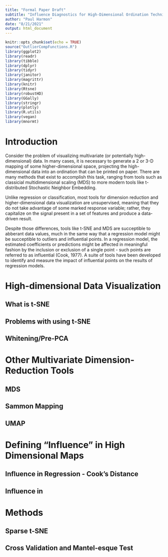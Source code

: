 ```yaml
---
title: "Formal Paper Draft"
subtitle: "Influence Diagnostics for High-Dimensional Ordination Techniques"
author: "Paul Harmon"
date: "8/21/2021"
output: html_document
---
```


```r
knitr::opts_chunk$set(echo = TRUE)
source("OutlierCompFunctions.R")
library(ggplot2)
library(readr)
library(tibble)
library(dplyr)
library(tidyr)
library(janitor)
library(magrittr)
library(knitr)
library(Rtsne)
library(robustHD)
library(GGally)
library(stringr)
library(plotly)
library(R.utils)
library(vegan)
library(mnormt)
```



 

# Introduction

Consider the problem of visualizing multivariate (or potentially high-dimensional) data.  In many cases, it is necessary to generate a 2 or 3-D mapping of some higher-dimensional space, projecting the high-dimensional data into an ordination that can be printed on paper. There are many methods that exist to accomplish this task, ranging from tools such as classicial multidimensional scaling (MDS) to more modern tools like t-distributed Stochastic Neighbor Embedding. 

Unlike regression or classification, most tools for dimension reduction and higher-dimensional data visualization are unsupervised, meaning that they do not take advantage of some marked response variable; rather, they capitalize on the signal present in a set of features and produce a data-driven result.  

Despite those differences, tools like t-SNE and MDS are succeptible to abberant data values, much in the same way that a regression model might be succeptible to outliers and influential points.  In a regression model, the estimated coefficients or predictions might be affected in meaningful fashion by the inclusion or exclusion of a single point - such points are referred to as influential (Cook, 1977).  A suite of tools have been developed to identify and measure the impact of influential points on the results of regression models.


# High-dimensional Data Visualization
## What is t-SNE
## Problems with using t-SNE
## Whitening/Pre-PCA

# Other Multivariate Dimension-Reduction Tools
## MDS
## Sammon Mapping
## UMAP

# Defining “Influence” in High Dimensional Maps
## Influence in Regression - Cook’s Distance
## Influence in 


# Methods
## Sparse t-SNE
## Cross Validation and Mantel-esque Test




